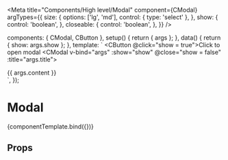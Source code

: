 
<Meta
  title="Components/High level/Modal"
  component={CModal}
  argTypes={{
    size: {
      options: ['lg', 'md'],
      control: { type: 'select' },
    },
    show: {
      control: 'boolean',
    },
    closeable: {
      control: 'boolean',
    },
  }}
/>

<!--- Component template -->

  components: { CModal, CButton },
  setup() {
    return { args };
  },
  data() {
    return { show: args.show };
  },
  template: `
<CButton @click="show = true">Click to open modal</CButton>
<CModal v-bind="args" :show="show" @close="show = false" :title="args.title">
  <div class="flex items-center">{{ args.content }}</div>
</CModal>
  `,
});

<!--- Component documentation -->

# Modal

<Canvas withSource="open">
  <Story
    name="Overview"
    args={{
      size: 'md',
      title: 'Modal title',
      content: 'Modal content',
      show: false,
      closeable: true,
    }}
  >
    {componentTemplate.bind({})}
  </Story>
</Canvas>

## Props

<ArgsTable story="Overview" />
